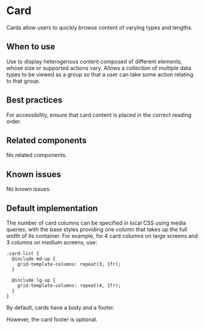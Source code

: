 
<Meta of={stories} />

# Card

Cards allow users to quickly browse content of varying types and lengths.

## When to use

Use to display heterogenous content composed of different elements, whose size or
supported actions vary. Allows a collection of multiple data types to be viewed
as a group so that a user can take some action relating to that group.

## Best practices

For accessibility, ensure that card content is placed in the correct reading order.

## Related components

No related components.

## Known issues

No known issues.

## Default implementation
The number of card columns can be specified in local CSS using media queries,
with the base styles providing one column that takes up the full width of its container.
For example, for 4 card columns on large screens and 3 columns on medium screens, use:
```
.card-list {
  @include md-up {
    grid-template-columns: repeat(3, 1fr);
  }

  @include lg-up {
    grid-template-columns: repeat(4, 1fr);
  }
}
```

By default, cards have a body and a footer.

<Story of={stories.basic} />

However, the card footer is optional.

<Story of={stories.noFooter} />
